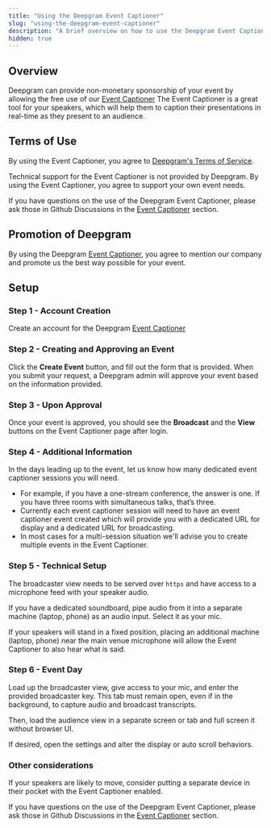 ```yaml
---
title: "Using the Deepgram Event Captioner"
slug: "using-the-deepgram-event-captioner"
description: "A brief overview on how to use the Deepgram Event Captioner for your events."
hidden: true
---
```

## Overview

Deepgram can provide non-monetary sponsorship of your event by allowing the free use of our [Event Captioner](https://deepgram-event-captioner.fly.dev/login) The Event Captioner is a great tool for your speakers, which will help them to caption their presentations in real-time as they present to an audience. 

## Terms of Use

By using the Event Captioner, you agree to [Deepgram's Terms of Service](https://deepgram.com/terms). 

Technical support for the Event Captioner is not provided by Deepgram. By using the Event Captioner, you agree to support your own event needs. 

If you have questions on the use of the Deepgram Event Captioner, please ask those in Github Discussions in the [Event Captioner](https://github.com/orgs/deepgram/discussions/categories/event-captioner) section.

## Promotion of Deepgram

By using the Deepgram [Event Captioner](https://deepgram-event-captioner.fly.dev/login), you agree to mention our company and promote us the best way possible for your event.  

## Setup

### Step 1 - Account Creation

Create an account for the Deepgram [Event Captioner](https://deepgram-event-captioner.fly.dev/login)

### Step 2 - Creating and Approving an Event

Click the **Create Event** button, and fill out the form that is provided. When you submit your request, a Deepgram admin will approve your event based on the information provided.

### Step 3 - Upon Approval

Once your event is approved, you should see the **Broadcast** and the **View** buttons on the Event Captioner page after login.

### Step 4 - Additional Information

In the days leading up to the event, let us know how many dedicated event captioner sessions you will need. 

- For example, if you have a one-stream conference, the answer is one. If you have three rooms with simultaneous talks, that’s three. 
- Currently each event captioner session will need to have an event captioner event created which will provide you with a dedicated URL for display and a dedicated URL for broadcasting.
- In most cases for a multi-session situation we'll advise you to create multiple events in the Event Captioner.

### Step 5 - Technical Setup

The broadcaster view needs to be served over `https` and have access to a microphone feed with your speaker audio.  

If you have a dedicated soundboard, pipe audio from it into a separate machine (laptop, phone) as an audio input. Select it as your mic. 

If your speakers will stand in a fixed position, placing an additional machine (laptop, phone) near the main venue microphone will allow the Event Captioner to also hear what is said.

### Step 6 - Event Day

Load up the broadcaster view, give access to your mic, and enter the provided broadcaster key. This tab must remain open, even if in the background, to capture audio and broadcast transcripts. 

Then, load the audience view in a separate screen or tab and full screen it without browser UI. 

If desired, open the settings and alter the display or auto scroll behaviors.

### Other considerations

If your speakers are likely to move, consider putting a separate device in their pocket with the Event Captioner enabled.

If you have questions on the use of the Deepgram Event Captioner, please ask those in Github Discussions in the [Event Captioner](https://github.com/orgs/deepgram/discussions/categories/event-captioner) section.
